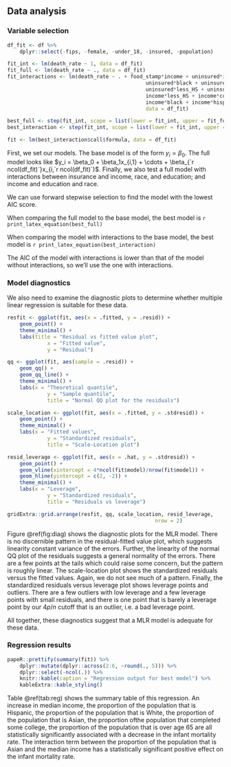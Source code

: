 ## Data analysis

### Variable selection

```r
df_fit <- df %>% 
	dplyr::select(-fips, -female, -under_18, -insured, -population)

fit_int <- lm(death_rate ~ 1, data = df_fit)
fit_full <- lm(death_rate ~ ., data = df_fit)
fit_interactions <- lm(death_rate ~ . + food_stamp*income + uninsured*income +
											 uninsured*black + uninsured*hispanic + uninsured*white + uninsured*asian +
											 uninsured*less_HS + uninsured*complete_HS + uninsured*some_college + uninsured*college +
											 income*less_HS + income*complete_HS + income*some_college + income*college +
											 income*black + income*hispanic + income*white + income*asian,
											 data = df_fit)

best_full <- step(fit_int, scope = list(lower = fit_int, upper = fit_full), direction = "forward", trace = 0)
best_interaction <- step(fit_int, scope = list(lower = fit_int, upper = fit_interactions), direction = "forward", trace = 0)

fit <- lm(best_interaction$call$formula, data = df_fit)
```

First, we set our models. The base model is of the form $y_i = \beta_0$. The full model looks like $y_i = \beta_0 + \beta_1x_{i,1} + \cdots + \beta_{`r ncol(df_fit)`}x_{i,`r ncol(df_fit)`}$. Finally, we also test a full model with interactions between insurance and income, race, and education; and income and education and race.

We can use forward stepwise selection to find the model with the lowest $\mathrm{AIC}$ score.

When comparing the full model to the base model, the best model is `r print_latex_equation(best_full)`

When comparing the model with interactions to the base model, the best model is `r print_latex_equation(best_interaction)`

The $\mathrm{AIC}$ of the model with interactions is lower than that of the model without interactions, so we'll use the one with interactions.

### Model diagnostics

We also need to examine the diagnostic plots to determine whether multiple linear regression is suitable for these data.

```r
resfit <- ggplot(fit, aes(x = .fitted, y = .resid)) +
	geom_point() +
	theme_minimal() +
	labs(title = "Residual vs fitted value plot",
			 x = "Fitted value",
			 y = "Residual")

qq <- ggplot(fit, aes(sample = .resid)) +
	geom_qq() +
	geom_qq_line() +
	theme_minimal() +
	labs(x = "Theoretical quantile",
			 y = "Sample quantile",
			 title = "Normal QQ plot for the residuals")

scale_location <- ggplot(fit, aes(x = .fitted, y = .stdresid)) +
	geom_point() +
	theme_minimal() +
	labs(x = "Fitted values",
			 y = "Standardized residuals",
			 title = "Scale-Location plot")

resid_leverage <- ggplot(fit, aes(x = .hat, y = .stdresid)) +
	geom_point() +
	geom_vline(xintercept = 4*ncol(fit$model)/nrow(fit$model)) +
	geom_hline(yintercept = c(2, -2)) +
	theme_minimal() +
	labs(x = "Leverage",
			 y = "Standardized residuals",
			 title = "Residuals vs leverage")

gridExtra::grid.arrange(resfit, qq, scale_location, resid_leverage,
												nrow = 2)
```

Figure \@ref(fig:diag) shows the diagnostic plots for the MLR model. There is no discernible pattern in the residual-fitted value plot, which suggests linearity constant variance of the errors. Further, the linearity of the normal QQ plot of the residuals suggests a general normality of the errors. There are a few points at the tails which could raise some concern, but the pattern is roughly linear. The scale-location plot shows the standardized residuals versus the fitted values. Again, we do not see much of a pattern. Finally, the standardized residuals versus leverage plot shows leverage points and outliers. There are a few outliers with low leverage and a few leverage points with small residuals, and there is one point that is barely a leverage point by our $4p/n$ cutoff that is an outlier, i.e. a bad leverage point.

All together, these diagnostics suggest that a MLR model is adequate for these data.

### Regression results

```r
papeR::prettify(summary(fit)) %>% 
	dplyr::mutate(dplyr::across(2:6, ~round(., 5))) %>% 
	dplyr::select(-ncol(.)) %>% 
	knitr::kable(caption = "Regression output for best model") %>% 
	kableExtra::kable_styling()
```

Table \@ref(tab:reg) shows the summary table of this regression. An increase in median income, the proportion of the population that is Hispanic, the proportion of the population that is White, the proportion of the population that is Asian, the proportion ofthe population that completed some college, the proportion of the population that is over age 65 are all statistically significantly associated with a decrease in the infant mortality rate. The interaction term between the proportion of the population that is Asian and the median income has a statistically significant positive effect on the infant mortality rate.
